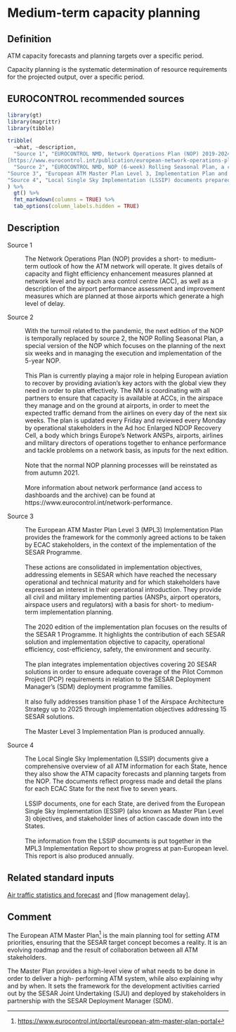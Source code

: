 # Medium-term capacity planning

## Definition
ATM capacity forecasts and planning targets over a specific period.

Capacity planning is the systematic determination of resource requirements for
the projected output, over a specific period.

## EUROCONTROL recommended sources

```r
library(gt)
library(magrittr)
library(tibble)

tribble(
  ~what, ~description,
  "Source 1", "EUROCONTROL NMD, Network Operations Plan (NOP) 2019-2024<br>
[https://www.eurocontrol.int/publication/european-network-operations-plan-2019- 2024](https://www.eurocontrol.int/publication/european-network-operations-plan-2019- 2024)",
  "Source 2", "EUROCONTROL NMD, NOP (6-week) Rolling Seasonal Plan, a consolidated network view of traffic evolution<br> [https://www.eurocontrol.int/news/eurocontrol-nm-publishes-network-rolling-plan](https://www.eurocontrol.int/news/eurocontrol-nm-publishes-network-rolling-plan)",
"Source 3", "European ATM Master Plan Level 3, Implementation Plan and European ATM Master Plan Level 3, Implementation Report<br> [https://www.eurocontrol.int/publication/european-atm-master-plan-implementation- plan-level-3](https://www.eurocontrol.int/publication/european-atm-master-plan-implementation- plan-level-3)",
"Source 4", "Local Single Sky Implementation (LSSIP) documents prepared for each country including capacity forecasts.<br> [https://www.eurocontrol.int/service/local-single-sky-implementation-monitoring](https://www.eurocontrol.int/service/local-single-sky-implementation-monitoring)"
) %>% 
  gt() %>% 
  fmt_markdown(columns = TRUE) %>% 
  tab_options(column_labels.hidden = TRUE)

```

## Description

Source 1

:   The Network Operations Plan (NOP) provides a short- to medium-term outlook
    of how the ATM network will operate. It gives details of capacity and flight
    efficiency enhancement measures planned at network level and by each area
    control centre (ACC), as well as a description of the airport performance
    assessment and improvement measures which are planned at those airports
    which generate a high level of delay.


Source 2

:   With the turmoil related to the pandemic, the next edition of the NOP is
    temporally replaced by source 2, the NOP Rolling Seasonal Plan, a special
    version of the NOP which focuses on the planning of the next six weeks and
    in managing the execution and implementation of the 5-year NOP.
    <br><br>
    This Plan is currently playing a major role in helping European aviation
    to recover by providing aviation’s key actors with the global view they
    need in order to plan effectively.
    The NM is coordinating with all partners to ensure that capacity is
    available at ACCs, in the airspace they manage and on the ground at
    airports, in order to meet the expected traffic demand from the airlines on
    every day of the next six weeks.
    The plan is updated every Friday and reviewed every Monday by operational
    stakeholders in the Ad hoc Enlarged NDOP Recovery Cell, a body which brings
    Europe’s Network ANSPs, airports, airlines and military directors of
    operations together to enhance performance and tackle problems on a network
    basis, as inputs for the next edition.
    <br><br>
    Note that the normal NOP planning processes will be reinstated as from
    autumn 2021.
    <br><br>
    More information about network performance (and access to dashboards and
    the archive) can be found at
    https://www.eurocontrol.int/network-performance.

Source 3

:   The European ATM Master Plan Level 3 (MPL3) Implementation Plan provides
    the framework for the commonly agreed actions to be taken by ECAC
    stakeholders, in the context of the implementation of the SESAR Programme.
    <br><br>
    These actions are consolidated in implementation objectives, addressing
    elements in SESAR which have reached the necessary operational and
    technical maturity and for which stakeholders have expressed an interest
    in their operational introduction.
    They provide all civil and military implementing parties (ANSPs,
    airport operators, airspace users and regulators) with a basis for
    short- to medium- term implementation planning.
    <br><br>
    The 2020 edition of the implementation plan focuses on the results of
    the SESAR 1 Programme.
    It highlights the contribution of each SESAR solution and implementation
    objective to capacity, operational efficiency, cost-efficiency, safety,
    the environment and security.
    <br><br>
    The plan integrates implementation objectives covering 20 SESAR solutions
    in order to ensure adequate coverage of the Pilot Common Project (PCP)
    requirements in relation to the SESAR Deployment Manager’s (SDM) deployment
    programme families.
    <br><br>
    It also fully addresses transition phase 1 of the Airspace Architecture
    Strategy up to 2025 through implementation objectives addressing 15 SESAR
    solutions.
    <br><br>
    The Master Level 3 Implementation Plan is produced annually.

Source 4

:   The Local Single Sky Implementation (LSSIP) documents give a comprehensive
    overview of all ATM information for each State, hence they also show the
    ATM capacity forecasts and planning targets from the NOP.
    The documents reflect progress made and detail the plans for each ECAC State
    for the next five to seven years.
    <br><br>
    LSSIP documents, one for each State, are derived from the European
    Single Sky Implementation (ESSIP) (also known as Master Plan Level 3)
    objectives, and stakeholder lines of action cascade down into the States.
    <br><br>
    The information from the LSSIP documents is put together in the MPL3
    Implementation Report to show progress at pan-European level.
    This report is also produced annually.


## Related standard inputs

[Air traffic statistics and forecast](#air-traffic-statistics-and-forecasts)
and [flow management delay].

## Comment

The European ATM Master Plan[^1] is the main planning tool for
setting ATM priorities, ensuring that the SESAR target concept becomes
a reality.
It is an evolving roadmap and the result of collaboration between all ATM
stakeholders.

[^1]: <https://www.eurocontrol.int/portal/european-atm-master-plan-portal>

The Master Plan provides a high-level view of what needs to be done in order to
deliver a high- performing ATM system, while also explaining why and by when.
It sets the framework for the development activities carried out by the SESAR
Joint Undertaking (SJU) and deployed by stakeholders in partnership with the
SESAR Deployment Manager (SDM).
